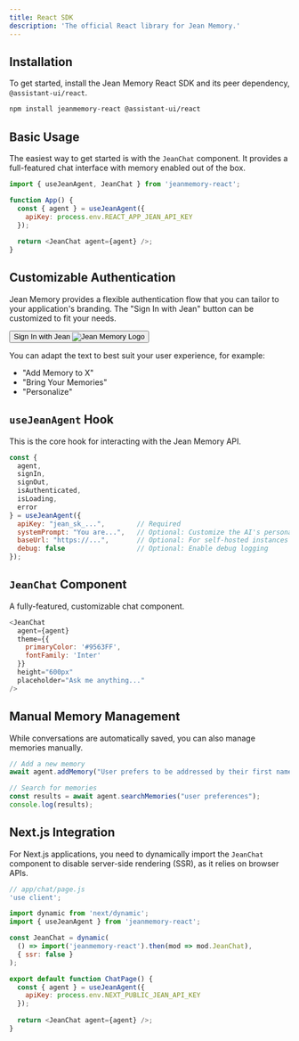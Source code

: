 ```yaml
---
title: React SDK
description: 'The official React library for Jean Memory.'
---
```


## Installation

To get started, install the Jean Memory React SDK and its peer dependency, `@assistant-ui/react`.

```bash
npm install jeanmemory-react @assistant-ui/react
```

## Basic Usage

The easiest way to get started is with the `JeanChat` component. It provides a full-featured chat interface with memory enabled out of the box.

```javascript
import { useJeanAgent, JeanChat } from 'jeanmemory-react';

function App() {
  const { agent } = useJeanAgent({ 
    apiKey: process.env.REACT_APP_JEAN_API_KEY 
  });
  
  return <JeanChat agent={agent} />;
}
```

## Customizable Authentication

Jean Memory provides a flexible authentication flow that you can tailor to your application's branding. The "Sign In with Jean" button can be customized to fit your needs.

<div style={{
    display: 'flex', 
    alignItems: 'center', 
    justifyContent: 'center',
    margin: '2rem 0'
}}>
    <button style={{
        display: 'inline-flex',
        alignItems: 'center',
        gap: '0.5rem',
        padding: '0.25rem 0.9rem',
        borderRadius: '8px',
        background: '#FFFFFF',
        color: '#000000',
        fontWeight: '500',
        fontSize: '14px',
        border: '1px solid #E5E7EB',
        boxShadow: '0 1px 2px 0 rgba(0, 0, 0, 0.05)'
    }}>
        Sign In with Jean
        <img src="/logo/jean-bug-white.png" alt="Jean Memory Logo" style={{height: '18px', width: '18px'}}/>
    </button>
</div>

You can adapt the text to best suit your user experience, for example:

- "Add Memory to X"
- "Bring Your Memories"
- "Personalize"

## `useJeanAgent` Hook

This is the core hook for interacting with the Jean Memory API.

```javascript
const { 
  agent, 
  signIn, 
  signOut, 
  isAuthenticated, 
  isLoading, 
  error 
} = useJeanAgent({
  apiKey: "jean_sk_...",        // Required
  systemPrompt: "You are...",   // Optional: Customize the AI's personality
  baseUrl: "https://...",       // Optional: For self-hosted instances
  debug: false                  // Optional: Enable debug logging
});
```

## `JeanChat` Component

A fully-featured, customizable chat component.

```javascript
<JeanChat 
  agent={agent}
  theme={{
    primaryColor: '#9563FF',
    fontFamily: 'Inter'
  }}
  height="600px"
  placeholder="Ask me anything..."
/>
```

## Manual Memory Management

While conversations are automatically saved, you can also manage memories manually.

```javascript
// Add a new memory
await agent.addMemory("User prefers to be addressed by their first name, Alex.");

// Search for memories
const results = await agent.searchMemories("user preferences");
console.log(results);
```

## Next.js Integration

For Next.js applications, you need to dynamically import the `JeanChat` component to disable server-side rendering (SSR), as it relies on browser APIs.

```javascript
// app/chat/page.js
'use client';

import dynamic from 'next/dynamic';
import { useJeanAgent } from 'jeanmemory-react';

const JeanChat = dynamic(
  () => import('jeanmemory-react').then(mod => mod.JeanChat),
  { ssr: false }
);

export default function ChatPage() {
  const { agent } = useJeanAgent({ 
    apiKey: process.env.NEXT_PUBLIC_JEAN_API_KEY 
  });
  
  return <JeanChat agent={agent} />;
}
```
